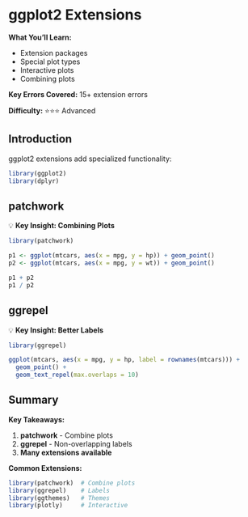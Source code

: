 # ggplot2 Extensions {#ggplot2-extensions}

<div class="chapter-summary">
**What You'll Learn:**

- Extension packages
- Special plot types  
- Interactive plots
- Combining plots

**Key Errors Covered:** 15+ extension errors

**Difficulty:** ⭐⭐⭐ Advanced
</div>

## Introduction

ggplot2 extensions add specialized functionality:

```r
library(ggplot2)
library(dplyr)
```

## patchwork

<div class="insight-box">
💡 **Key Insight: Combining Plots**

```r
library(patchwork)

p1 <- ggplot(mtcars, aes(x = mpg, y = hp)) + geom_point()
p2 <- ggplot(mtcars, aes(x = mpg, y = wt)) + geom_point()

p1 + p2
p1 / p2
```
</div>

## ggrepel

<div class="insight-box">
💡 **Key Insight: Better Labels**

```r
library(ggrepel)

ggplot(mtcars, aes(x = mpg, y = hp, label = rownames(mtcars))) +
  geom_point() +
  geom_text_repel(max.overlaps = 10)
```
</div>

## Summary

<div class="chapter-summary">
**Key Takeaways:**

1. **patchwork** - Combine plots
2. **ggrepel** - Non-overlapping labels
3. **Many extensions available**

**Common Extensions:**

```r
library(patchwork)  # Combine plots
library(ggrepel)    # Labels
library(ggthemes)   # Themes
library(plotly)     # Interactive
```
</div>
